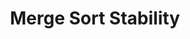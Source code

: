 ---
id: "alg_tf_004"
questionType: "TRUE_FALSE"
title: "Merge Sort Stability"
statement: "Merge sort is a stable sorting algorithm."
difficulty: "HARD"
category: "Algorithms"
correctAnswer: true
explanation: "Merge sort preserves the relative order of equal elements."
---